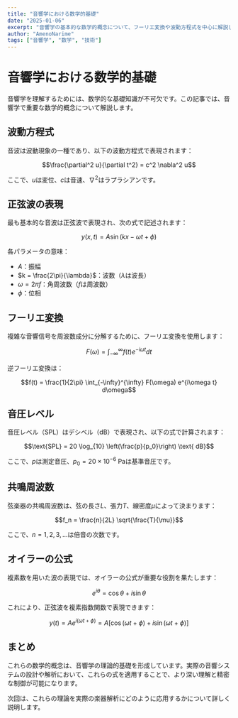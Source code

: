 ```yaml
---
title: "音響学における数学的基礎"
date: "2025-01-06"
excerpt: "音響学の基本的な数学的概念について、フーリエ変換や波動方程式を中心に解説します。"
author: "AmenoNarime"
tags: ["音響学", "数学", "技術"]
---
```


# 音響学における数学的基礎

音響学を理解するためには、数学的な基礎知識が不可欠です。この記事では、音響学で重要な数学的概念について解説します。

## 波動方程式

音波は波動現象の一種であり、以下の波動方程式で表現されます：

$$\frac{\partial^2 u}{\partial t^2} = c^2 \nabla^2 u$$

ここで、$u$は変位、$c$は音速、$\nabla^2$はラプラシアンです。

## 正弦波の表現

最も基本的な音波は正弦波で表現され、次の式で記述されます：

$$y(x,t) = A \sin(kx - \omega t + \phi)$$

各パラメータの意味：
- $A$：振幅
- $k = \frac{2\pi}{\lambda}$：波数（$\lambda$は波長）
- $\omega = 2\pi f$：角周波数（$f$は周波数）
- $\phi$：位相

## フーリエ変換

複雑な音響信号を周波数成分に分解するために、フーリエ変換を使用します：

$$F(\omega) = \int_{-\infty}^{\infty} f(t) e^{-i\omega t} dt$$

逆フーリエ変換は：

$$f(t) = \frac{1}{2\pi} \int_{-\infty}^{\infty} F(\omega) e^{i\omega t} d\omega$$

## 音圧レベル

音圧レベル（SPL）はデシベル（dB）で表現され、以下の式で計算されます：

$$\text{SPL} = 20 \log_{10} \left(\frac{p}{p_0}\right) \text{ dB}$$

ここで、$p$は測定音圧、$p_0 = 20 \times 10^{-6}$ Paは基準音圧です。

## 共鳴周波数

弦楽器の共鳴周波数は、弦の長さ$L$、張力$T$、線密度$\mu$によって決まります：

$$f_n = \frac{n}{2L} \sqrt{\frac{T}{\mu}}$$

ここで、$n = 1, 2, 3, ...$は倍音の次数です。

## オイラーの公式

複素数を用いた波の表現では、オイラーの公式が重要な役割を果たします：

$$e^{i\theta} = \cos\theta + i\sin\theta$$

これにより、正弦波を複素指数関数で表現できます：

$$y(t) = A e^{i(\omega t + \phi)} = A[\cos(\omega t + \phi) + i\sin(\omega t + \phi)]$$

## まとめ

これらの数学的概念は、音響学の理論的基礎を形成しています。実際の音響システムの設計や解析において、これらの式を適用することで、より深い理解と精密な制御が可能になります。

次回は、これらの理論を実際の楽器解析にどのように応用するかについて詳しく説明します。
